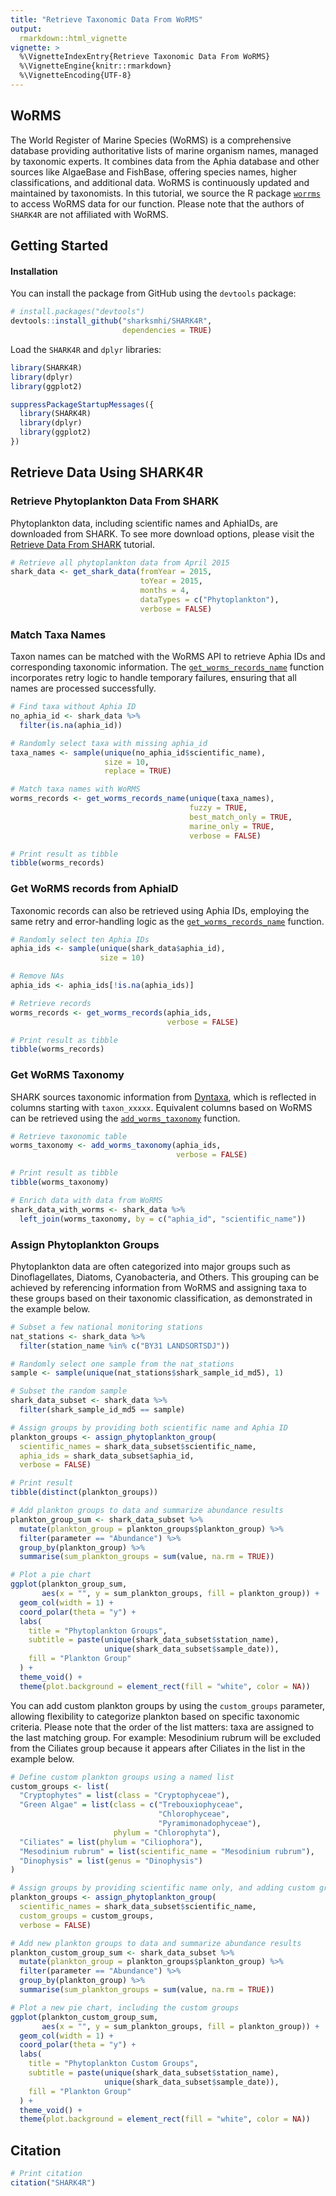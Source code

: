 ```yaml
---
title: "Retrieve Taxonomic Data From WoRMS"
output:
  rmarkdown::html_vignette
vignette: >
  %\VignetteIndexEntry{Retrieve Taxonomic Data From WoRMS}
  %\VignetteEngine{knitr::rmarkdown}
  %\VignetteEncoding{UTF-8}
---
```


## WoRMS

The World Register of Marine Species (WoRMS) is a comprehensive database providing authoritative lists of marine organism names, managed by taxonomic experts. It combines data from the Aphia database and other sources like AlgaeBase and FishBase, offering species names, higher classifications, and additional data. WoRMS is continuously updated and maintained by taxonomists. In this tutorial, we source the R package [`worrms`](https://CRAN.R-project.org/package=worrms) to access WoRMS data for our function. Please note that the authors of `SHARK4R` are not affiliated with WoRMS.

## Getting Started

#### Installation

You can install the package from GitHub using the `devtools` package:

```r
# install.packages("devtools")
devtools::install_github("sharksmhi/SHARK4R",
                         dependencies = TRUE)
```

Load the `SHARK4R` and `dplyr` libraries:
```r
library(SHARK4R)
library(dplyr)
library(ggplot2)
```

```r
suppressPackageStartupMessages({
  library(SHARK4R)
  library(dplyr)
  library(ggplot2)
})
```

## Retrieve Data Using SHARK4R

### Retrieve Phytoplankton Data From SHARK

Phytoplankton data, including scientific names and AphiaIDs, are downloaded from SHARK. To see more download options, please visit the [Retrieve Data From SHARK](../articles/retrieve_shark_data.html) tutorial.

```r
# Retrieve all phytoplankton data from April 2015
shark_data <- get_shark_data(fromYear = 2015, 
                             toYear = 2015,
                             months = 4, 
                             dataTypes = c("Phytoplankton"),
                             verbose = FALSE)
```

### Match Taxa Names

Taxon names can be matched with the WoRMS API to retrieve Aphia IDs and corresponding taxonomic information. The [`get_worms_records_name`](../reference/get_worms_records_name.html) function incorporates retry logic to handle temporary failures, ensuring that all names are processed successfully.

```r
# Find taxa without Aphia ID
no_aphia_id <- shark_data %>%
  filter(is.na(aphia_id))

# Randomly select taxa with missing aphia_id
taxa_names <- sample(unique(no_aphia_id$scientific_name), 
                     size = 10,
                     replace = TRUE)

# Match taxa names with WoRMS
worms_records <- get_worms_records_name(unique(taxa_names),
                                        fuzzy = TRUE,
                                        best_match_only = TRUE,
                                        marine_only = TRUE,
                                        verbose = FALSE)

# Print result as tibble
tibble(worms_records)
```

### Get WoRMS records from AphiaID

Taxonomic records can also be retrieved using Aphia IDs, employing the same retry and error-handling logic as the [`get_worms_records_name`](../reference/get_worms_records_name.html) function.

```r
# Randomly select ten Aphia IDs
aphia_ids <- sample(unique(shark_data$aphia_id), 
                    size = 10)

# Remove NAs
aphia_ids <- aphia_ids[!is.na(aphia_ids)]

# Retrieve records
worms_records <- get_worms_records(aphia_ids,
                                   verbose = FALSE)

# Print result as tibble
tibble(worms_records)
```

### Get WoRMS Taxonomy

SHARK sources taxonomic information from [Dyntaxa](../articles/retrieve_dyntaxa_data.html), which is reflected in columns starting with `taxon_xxxxx`. Equivalent columns based on WoRMS can be retrieved using the [`add_worms_taxonomy`](../reference/add_worms_taxonomy.html) function.

```r
# Retrieve taxonomic table
worms_taxonomy <- add_worms_taxonomy(aphia_ids,
                                     verbose = FALSE)

# Print result as tibble
tibble(worms_taxonomy)

# Enrich data with data from WoRMS
shark_data_with_worms <- shark_data %>%
  left_join(worms_taxonomy, by = c("aphia_id", "scientific_name"))
```

### Assign Phytoplankton Groups

Phytoplankton data are often categorized into major groups such as Dinoflagellates, Diatoms, Cyanobacteria, and Others. This grouping can be achieved by referencing information from WoRMS and assigning taxa to these groups based on their taxonomic classification, as demonstrated in the example below.

```r
# Subset a few national monitoring stations
nat_stations <- shark_data %>%
  filter(station_name %in% c("BY31 LANDSORTSDJ"))

# Randomly select one sample from the nat_stations
sample <- sample(unique(nat_stations$shark_sample_id_md5), 1)

# Subset the random sample
shark_data_subset <- shark_data %>%
  filter(shark_sample_id_md5 == sample)

# Assign groups by providing both scientific name and Aphia ID
plankton_groups <- assign_phytoplankton_group(
  scientific_names = shark_data_subset$scientific_name,
  aphia_ids = shark_data_subset$aphia_id,
  verbose = FALSE)

# Print result
tibble(distinct(plankton_groups))

# Add plankton groups to data and summarize abundance results
plankton_group_sum <- shark_data_subset %>%
  mutate(plankton_group = plankton_groups$plankton_group) %>%
  filter(parameter == "Abundance") %>%
  group_by(plankton_group) %>%
  summarise(sum_plankton_groups = sum(value, na.rm = TRUE))

# Plot a pie chart
ggplot(plankton_group_sum, 
       aes(x = "", y = sum_plankton_groups, fill = plankton_group)) +
  geom_col(width = 1) +
  coord_polar(theta = "y") +
  labs(
    title = "Phytoplankton Groups",
    subtitle = paste(unique(shark_data_subset$station_name),
                     unique(shark_data_subset$sample_date)),
    fill = "Plankton Group"
  ) +
  theme_void() +
  theme(plot.background = element_rect(fill = "white", color = NA))
```

You can add custom plankton groups by using the `custom_groups` parameter, allowing flexibility to categorize plankton based on specific taxonomic criteria. Please note that the order of the list matters: taxa are assigned to the last matching group. For example: Mesodinium rubrum will be excluded from the Ciliates group because it appears after Ciliates in the list in the example below.

```r
# Define custom plankton groups using a named list
custom_groups <- list(
  "Cryptophytes" = list(class = "Cryptophyceae"),
  "Green Algae" = list(class = c("Trebouxiophyceae", 
                                 "Chlorophyceae", 
                                 "Pyramimonadophyceae"),
                       phylum = "Chlorophyta"),
  "Ciliates" = list(phylum = "Ciliophora"),
  "Mesodinium rubrum" = list(scientific_name = "Mesodinium rubrum"),
  "Dinophysis" = list(genus = "Dinophysis")
)

# Assign groups by providing scientific name only, and adding custom groups
plankton_groups <- assign_phytoplankton_group(
  scientific_names = shark_data_subset$scientific_name,
  custom_groups = custom_groups,
  verbose = FALSE)

# Add new plankton groups to data and summarize abundance results
plankton_custom_group_sum <- shark_data_subset %>%
  mutate(plankton_group = plankton_groups$plankton_group) %>%
  filter(parameter == "Abundance") %>%
  group_by(plankton_group) %>%
  summarise(sum_plankton_groups = sum(value, na.rm = TRUE))

# Plot a new pie chart, including the custom groups
ggplot(plankton_custom_group_sum, 
       aes(x = "", y = sum_plankton_groups, fill = plankton_group)) +
  geom_col(width = 1) +
  coord_polar(theta = "y") +
  labs(
    title = "Phytoplankton Custom Groups",
    subtitle = paste(unique(shark_data_subset$station_name),
                     unique(shark_data_subset$sample_date)),
    fill = "Plankton Group"
  ) +
  theme_void() +
  theme(plot.background = element_rect(fill = "white", color = NA))
```

## Citation

```r
# Print citation
citation("SHARK4R")
```
